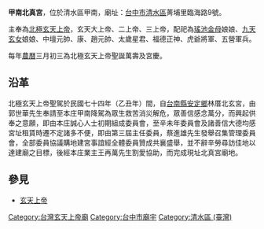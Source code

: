 '''甲南北真宮'''，位於清水區甲南，廟址：[[台中市|台中市]][[清水區_(臺灣)|清水區]]菁埔里臨海路9號。

主奉為[[北極玄天上帝|北極玄天上帝]]，玄天大上帝、二上帝、三上帝，配祀為[[瑤池金母|瑤池金母]]娘娘、[[九天玄女|九天玄女]]娘娘、中壇元帥、康、趙元帥、太歲星君、福德正神、虎爺將軍、五營軍兵。

每年[[農曆|農曆]]三月初三為北極玄天上帝聖誕萬壽及宮慶。

== 沿革 ==
北極玄天上帝聖駕於民國七十四年（乙丑年）間，自[[台南縣|台南縣]][[安定區_(台灣)|安定鄉]]林厝北玄宮，由郭世華先生奉請至本庄甲南降駕為眾生救苦消災解危，眾善信感念萬分，而興起供奉之意願，即由本庄誠心人士初期組成委員會，至辛未年委員會及諸善信大德均感宮址租賃時遷不定諸多不便，即由第三屆主任委員，蔡進雄先生發舉召集管理委員會，全部委員協議購地建宮事誼經全體委員贊成共襄盛舉，並不辭辛勞尋訪佳地以達建廟之目標，後經本庄業主王再萬先生割愛協助，而完成現址北真宮廟地。

==參見==
*[[玄天上帝|玄天上帝]]

{{TW-stub}}

[[Category:台灣玄天上帝廟|Category:台灣玄天上帝廟]]
[[Category:台中市廟宇|Category:台中市廟宇]]
[[Category:清水區_(臺灣)|Category:清水區 (臺灣)]]